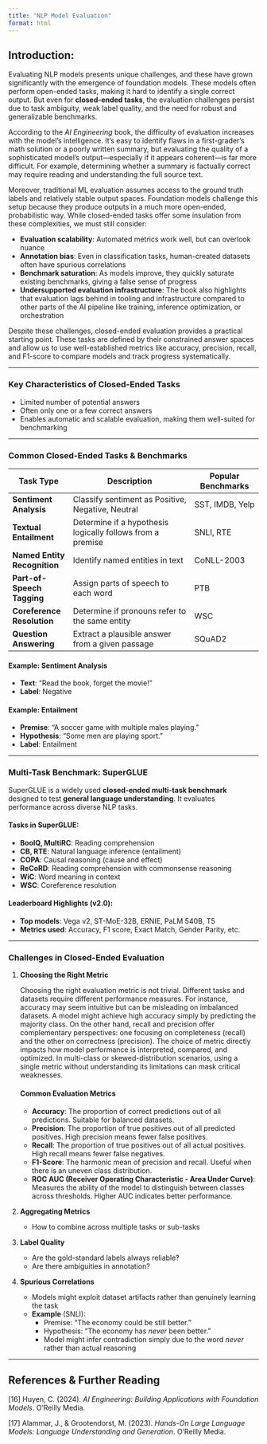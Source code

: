 ```yaml
---
title: "NLP Model Evaluation"
format: html
---
```


## Introduction:

Evaluating NLP models presents unique challenges, and these have grown significantly with the emergence of foundation models. These models often perform open-ended tasks, making it hard to identify a single correct output. But even for **closed-ended tasks**, the evaluation challenges persist due to task ambiguity, weak label quality, and the need for robust and generalizable benchmarks.

According to the *AI Engineering* book, the difficulty of evaluation increases with the model's intelligence. It's easy to identify flaws in a first-grader’s math solution or a poorly written summary, but evaluating the quality of a sophisticated model's output—especially if it appears coherent—is far more difficult. For example, determining whether a summary is factually correct may require reading and understanding the full source text.

Moreover, traditional ML evaluation assumes access to the ground truth labels and relatively stable output spaces. Foundation models challenge this setup because they produce outputs in a much more open-ended, probabilistic way. While closed-ended tasks offer some insulation from these complexities, we must still consider:

- **Evaluation scalability**: Automated metrics work well, but can overlook nuance  
- **Annotation bias**: Even in classification tasks, human-created datasets often have spurious correlations  
- **Benchmark saturation**: As models improve, they quickly saturate existing benchmarks, giving a false sense of progress  
- **Undersupported evaluation infrastructure**: The book also highlights that evaluation lags behind in tooling and infrastructure compared to other parts of the AI pipeline like training, inference optimization, or orchestration

Despite these challenges, closed-ended evaluation provides a practical starting point. These tasks are defined by their constrained answer spaces and allow us to use well-established metrics like accuracy, precision, recall, and F1-score to compare models and track progress systematically.

---

### Key Characteristics of Closed-Ended Tasks

- Limited number of potential answers
- Often only one or a few correct answers
- Enables automatic and scalable evaluation, making them well-suited for benchmarking

---

### Common Closed-Ended Tasks & Benchmarks

| Task Type                    | Description                                             | Popular Benchmarks             |
|-----------------------------|---------------------------------------------------------|--------------------------------|
| **Sentiment Analysis**       | Classify sentiment as Positive, Negative, Neutral       | SST, IMDB, Yelp                |
| **Textual Entailment**       | Determine if a hypothesis logically follows from a premise | SNLI, RTE                    |
| **Named Entity Recognition** | Identify named entities in text                         | CoNLL-2003                     |
| **Part-of-Speech Tagging**   | Assign parts of speech to each word                     | PTB                            |
| **Coreference Resolution**   | Determine if pronouns refer to the same entity          | WSC                            |
| **Question Answering**       | Extract a plausible answer from a given passage         | SQuAD2                         |

#### Example: Sentiment Analysis  
- **Text**: “Read the book, forget the movie!”  
- **Label**: Negative

#### Example: Entailment  
- **Premise**: “A soccer game with multiple males playing.”  
- **Hypothesis**: “Some men are playing sport.”  
- **Label**: Entailment

---

### Multi-Task Benchmark: **SuperGLUE**

SuperGLUE is a widely used **closed-ended multi-task benchmark** designed to test **general language understanding**. It evaluates performance across diverse NLP tasks.

#### Tasks in SuperGLUE:

- **BoolQ, MultiRC**: Reading comprehension  
- **CB, RTE**: Natural language inference (entailment)  
- **COPA**: Causal reasoning (cause and effect)  
- **ReCoRD**: Reading comprehension with commonsense reasoning  
- **WiC**: Word meaning in context  
- **WSC**: Coreference resolution

#### Leaderboard Highlights (v2.0):

- **Top models**: Vega v2, ST-MoE-32B, ERNIE, PaLM 540B, T5  
- **Metrics used**: Accuracy, F1 score, Exact Match, Gender Parity, etc.

---

### Challenges in Closed-Ended Evaluation

1. **Choosing the Right Metric**  

   Choosing the right evaluation metric is not trivial. Different tasks and datasets require different performance measures. For instance, accuracy may seem intuitive but can be misleading on imbalanced datasets. A model might achieve high accuracy simply by predicting the majority class. On the other hand, recall and precision offer complementary perspectives: one focusing on completeness (recall) and the other on correctness (precision). The choice of metric directly impacts how model performance is interpreted, compared, and optimized. In multi-class or skewed-distribution scenarios, using a single metric without understanding its limitations can mask critical weaknesses.

   ::: {.sidebar}
   #### Common Evaluation Metrics
   - **Accuracy**: The proportion of correct predictions out of all predictions. Suitable for balanced datasets.
   - **Precision**: The proportion of true positives out of all predicted positives. High precision means fewer false positives.
   - **Recall**: The proportion of true positives out of all actual positives. High recall means fewer false negatives.
   - **F1-Score**: The harmonic mean of precision and recall. Useful when there is an uneven class distribution.
   - **ROC AUC (Receiver Operating Characteristic - Area Under Curve)**: Measures the ability of the model to distinguish between classes across thresholds. Higher AUC indicates better performance.
   :::

2. **Aggregating Metrics**  
   - How to combine across multiple tasks or sub-tasks

3. **Label Quality**  
   - Are the gold-standard labels always reliable?  
   - Are there ambiguities in annotation?

4. **Spurious Correlations**  
   - Models might exploit dataset artifacts rather than genuinely learning the task  
   - **Example** (SNLI):  
     - Premise: “The economy could be still better.”  
     - Hypothesis: “The economy has *never* been better.”  
     - Model might infer contradiction simply due to the word *never* rather than actual reasoning

---

## References & Further Reading



[16] Huyen, C. (2024). *AI Engineering: Building Applications with Foundation Models*. O’Reilly Media.  

[17] Alammar, J., & Grootendorst, M. (2023). *Hands-On Large Language Models: Language Understanding and Generation*. O’Reilly Media. 


 
